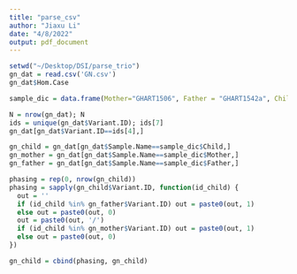 ```yaml
---
title: "parse_csv"
author: "Jiaxu Li"
date: "4/8/2022"
output: pdf_document
---
```


```r
setwd("~/Desktop/DSI/parse_trio")
gn_dat = read.csv('GN.csv')
gn_dat$Hom.Case

sample_dic = data.frame(Mother="GHART1506", Father = "GHART1542a", Child = "GHART291b",stringsAsFactors = FALSE)

N = nrow(gn_dat); N
ids = unique(gn_dat$Variant.ID); ids[7]
gn_dat[gn_dat$Variant.ID==ids[4],] 

gn_child = gn_dat[gn_dat$Sample.Name==sample_dic$Child,]
gn_mother = gn_dat[gn_dat$Sample.Name==sample_dic$Mother,]
gn_father = gn_dat[gn_dat$Sample.Name==sample_dic$Father,]

phasing = rep(0, nrow(gn_child))
phasing = sapply(gn_child$Variant.ID, function(id_child) {
  out = ''
  if (id_child %in% gn_father$Variant.ID) out = paste0(out, 1)
  else out = paste0(out, 0)
  out = paste0(out, '/')
  if (id_child %in% gn_mother$Variant.ID) out = paste0(out, 1)
  else out = paste0(out, 0)
})

gn_child = cbind(phasing, gn_child)


```



